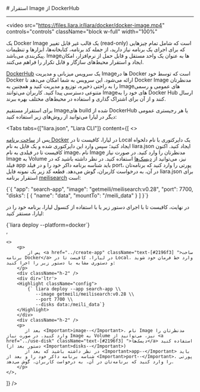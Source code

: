 

<Layout>
<Head>
<title>مستندات استقرار Image از DockerHub - لیارا</title>
</Head>
# استقرار Image از DockerHub
<hr className="mb-2" />

<video
  src="https://files.liara.ir/liara/docker/docker-image.mp4"
  controls="controls"
  className="block w-full"
  width="100%"
  ></video>
  <div className="h-2" />
<div className="h-2" />

یک Docker Image یک قالب غیر قابل تغییر (read-only) است که شامل تمام چیزهایی که برای اجرای یک برنامه نیاز دارید، از جمله کد برنامه، کتابخانه‌ها، ابزارها و تنظیمات پیکربندی می‌باشد. Imageها به عنوان یک واحد مستقل و قابل حمل از نرم‌افزار، امکان ایجاد و استقرار محیط‌های سازگار و قابل تکرار را فراهم می‌کنند.

<div className="h-2" />

<a href="https://hub.docker.com/" className="text-[#2196f3] ">DockerHub</a> یک سرویس میزبانی و مدیریت Imageها در Docker است که توسط خود Docker ارائه می‌شود. این سرویس به شما امکان می‌دهد تا Docker Image مدنظرتان را به راحتی ذخیره، توزیع و مدیریت کنید و همچنین به Imageهای عمومی و رسمی متنوعی دسترسی پیدا کنید. کاربران می‌توانند Imageهای خود را به Docker Hub ارسال کنند و از آن برای اشتراک گذاری و استفاده در محیط‌های مختلف بهره ببرند.

<div className="h-2" />

برای استقرار مستقیم Imageهای build شده از DockerHub یا هر رجیستری‌ عمومی دیگر در لیارا می‌توانید از روش‌های زیر استفاده کنید:

<Tabs 
    tabs={["liara.json", "Liara CLI"]} 
    content={[
    <>
        <p>
            پس از <a href="../create-app" className="text-[#2196f3] ">ساخت برنامه Docker</a> در لیارا، کافیست تا در Local یک دایرکتوری با نام دلخواه ایجاد کنید؛ سپس وارد این دایرکتوری شده و یک فایل به نام <Important>liara.json</Important> ایجاد کنید. اکنون کافیست تا در فیلدی به نام <Important>image</Important>، نام Image مدنظرتان را وارد کنید. در صورت نیاز Image به Volume نیز، می‌توانید از <a href="../use-disk" className="text-[#2196f3] ">دیسک‌ها</a> استفاده کنید.
           در نظر داشته باشید که در فیلد <Important>app</Important> باید شناسه برنامه داکر خود را و در فیلد <Important>port</Important>، پورتی را وارد کنید که برنامه‌تان در آن، به درخواست کاربران، گوش می‌دهد. قطعه کد زیر یک نمونه فایل liara.json برای استقرار برنامه <a href="https://www.meilisearch.com/" className="text-[#2196f3] ">meilisearch</a> است:
        </p>
        <div className="h-2" />
<div dir='ltr'>
    <Highlight className="json">
        {`{
    "app": "search-app",
    "image": "getmeili/meilisearch:v0.28",
    "port": 7700,
    "disks": [
        {
            "name": "data",
            "mountTo": "/meili_data"
        }
    ]
}`}
    </Highlight>
</div>
<div className="h-2" />
        <p>
            در نهایت، کافیست تا با اجرای دستور زیر یا با استفاده از کنسول لیارا، برنامه خود را در لیارا، مستقر کنید:
        </p>
                <div className="h-2" />
<div dir='ltr'>
    <Highlight className="json">
        {`liara deploy --platform=docker`}
    </Highlight>
</div>
<div className="h-2" />
    </>,
    
    <>
        <p>
            پس از <a href="../create-app" className="text-[#2196f3] ">ساخت برنامه Docker</a> در لیارا، کافیست تا در Local، وارد خط فرمان خود شوید و دستوری مشابه با دستور زیر را اجرا کنید:
        </p>
        <div className="h-2" />
        <div dir='ltr'>
        <Highlight className="config">
            {` liara deploy --app search-app \\
               --image getmeili/meilisearch:v0.28 \\
               --port 7700 \\
               --disks data:/meili_data`}
        </Highlight>
        </div>
        <div className="h-2" />
        <p>
           بعد از <Important>image--</Important>، نام Image مدنظرتان را وارد کنید. در صورت نیاز Image به Volume نیز، می‌توانید از <a href="../use-disk" className="text-[#2196f3] ">دیسک‌ها</a> استفاده کنید (دستور بعد از <Important>disks--</Important>)
           در نظر داشته باشید که بعد از <Important>app--</Important> باید شناسه برنامه داکر خود را و بعد از <Important>port--</Important>، پورتی را وارد کنید که برنامه‌تان در آن، به درخواست کاربران، گوش می‌دهد.
        </p>
    </>,


   ]}
/>


</Layout>